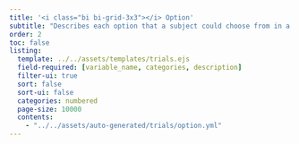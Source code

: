 ```yaml
---
title: '<i class="bi bi-grid-3x3"></i> Option'
subtitle: "Describes each option that a subject could choose from in a given trial."
order: 2
toc: false
listing: 
  template: ../../assets/templates/trials.ejs
  field-required: [variable_name, categories, description]
  filter-ui: true
  sort: false
  sort-ui: false
  categories: numbered
  page-size: 10000
  contents:
    - "../../assets/auto-generated/trials/option.yml"
---
```



